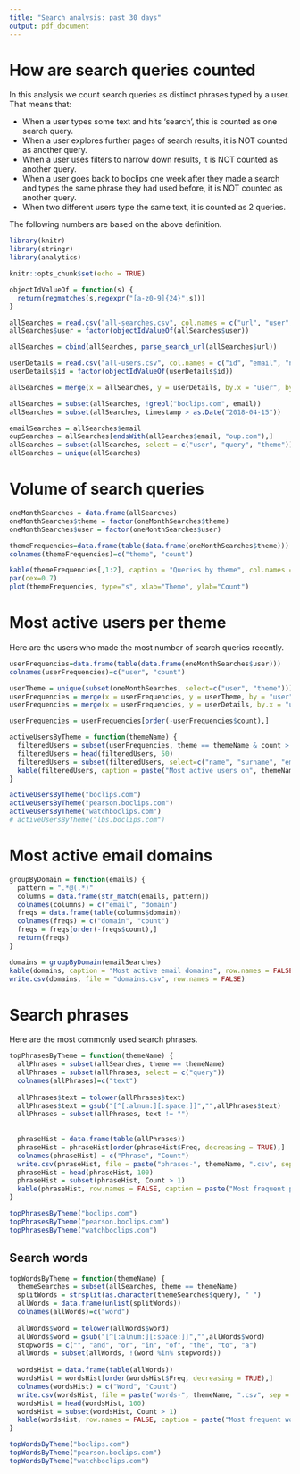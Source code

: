 ```yaml
---
title: "Search analysis: past 30 days"
output: pdf_document
---
```


# How are search queries counted
In this analysis we count search queries as distinct phrases typed by a user. That means that:

- When a user types some text and hits 'search', this is counted as one search query.
- When a user explores further pages of search results, it is NOT counted as another query.
- When a user uses filters to narrow down results, it is NOT counted as another query.
- When a user goes back to boclips one week after they made a search and types the same phrase they had used before, it is NOT counted as another query.
- When two different users type the same text, it is counted as 2 queries.

The following numbers are based on the above definition.

```r
library(knitr)
library(stringr)
library(analytics)

knitr::opts_chunk$set(echo = TRUE)

objectIdValueOf = function(s) {
  return(regmatches(s,regexpr("[a-z0-9]{24}",s)))
}

allSearches = read.csv("all-searches.csv", col.names = c("url", "user", "timestamp"), colClasses = c("character", "character", "Date"))
allSearches$user = factor(objectIdValueOf(allSearches$user))

allSearches = cbind(allSearches, parse_search_url(allSearches$url))

userDetails = read.csv("all-users.csv", col.names = c("id", "email", "name", "surname"), colClasses = "character")
userDetails$id = factor(objectIdValueOf(userDetails$id))

allSearches = merge(x = allSearches, y = userDetails, by.x = "user", by.y = "id")

allSearches = subset(allSearches, !grepl("boclips.com", email))
allSearches = subset(allSearches, timestamp > as.Date("2018-04-15"))

emailSearches = allSearches$email
oupSearches = allSearches[endsWith(allSearches$email, "oup.com"),]
allSearches = subset(allSearches, select = c("user", "query", "theme"))
allSearches = unique(allSearches)
```



# Volume of search queries
```r
oneMonthSearches = data.frame(allSearches)
oneMonthSearches$theme = factor(oneMonthSearches$theme)
oneMonthSearches$user = factor(oneMonthSearches$user)

themeFrequencies=data.frame(table(data.frame(oneMonthSearches$theme)))
colnames(themeFrequencies)=c("theme", "count")

kable(themeFrequencies[,1:2], caption = "Queries by theme", col.names = c("Theme", "Count"))
par(cex=0.7)
plot(themeFrequencies, type="s", xlab="Theme", ylab="Count")

```

# Most active users per theme
Here are the users who made the most number of search queries recently.
```r
userFrequencies=data.frame(table(data.frame(oneMonthSearches$user)))
colnames(userFrequencies)=c("user", "count")

userTheme = unique(subset(oneMonthSearches, select=c("user", "theme")))
userFrequencies = merge(x = userFrequencies, y = userTheme, by = "user")
userFrequencies = merge(x = userFrequencies, y = userDetails, by.x = "user", by.y = "id")

userFrequencies = userFrequencies[order(-userFrequencies$count),]

activeUsersByTheme = function(themeName) {
  filteredUsers = subset(userFrequencies, theme == themeName & count > 5)
  filteredUsers = head(filteredUsers, 50)
  filteredUsers = subset(filteredUsers, select=c("name", "surname", "email", "count"))
  kable(filteredUsers, caption = paste("Most active users on", themeName), row.names = FALSE, col.names = c("First Name", "Last Name", "Email", "# Queries"))
}

activeUsersByTheme("boclips.com")
activeUsersByTheme("pearson.boclips.com")
activeUsersByTheme("watchboclips.com")
# activeUsersByTheme("lbs.boclips.com")
```

# Most active email domains
```r

groupByDomain = function(emails) {
  pattern = ".*@(.*)"
  columns = data.frame(str_match(emails, pattern))
  colnames(columns) = c("email", "domain")
  freqs = data.frame(table(columns$domain))
  colnames(freqs) = c("domain", "count")
  freqs = freqs[order(-freqs$count),]
  return(freqs)
}

domains = groupByDomain(emailSearches)
kable(domains, caption = "Most active email domains", row.names = FALSE, col.names = c("Domain", "# Queries"))
write.csv(domains, file = "domains.csv", row.names = FALSE)

```


# Search phrases
Here are the most commonly used search phrases.
```r
topPhrasesByTheme = function(themeName) {
  allPhrases = subset(allSearches, theme == themeName)
  allPhrases = subset(allPhrases, select = c("query"))
  colnames(allPhrases)=c("text")
  
  allPhrases$text = tolower(allPhrases$text)
  allPhrases$text = gsub("[^[:alnum:][:space:]]","",allPhrases$text)
  allPhrases = subset(allPhrases, text != "")
  
  
  phraseHist = data.frame(table(allPhrases))
  phraseHist = phraseHist[order(phraseHist$Freq, decreasing = TRUE),]
  colnames(phraseHist) = c("Phrase", "Count")
  write.csv(phraseHist, file = paste("phrases-", themeName, ".csv", sep = ""), row.names = FALSE)
  phraseHist = head(phraseHist, 100)
  phraseHist = subset(phraseHist, Count > 1)
  kable(phraseHist, row.names = FALSE, caption = paste("Most frequent phrases on", themeName))
}

topPhrasesByTheme("boclips.com")
topPhrasesByTheme("pearson.boclips.com")
topPhrasesByTheme("watchboclips.com")

```

## Search words
```r
topWordsByTheme = function(themeName) {
  themeSearches = subset(allSearches, theme == themeName)
  splitWords = strsplit(as.character(themeSearches$query), " ")
  allWords = data.frame(unlist(splitWords))
  colnames(allWords)=c("word")
  
  allWords$word = tolower(allWords$word)
  allWords$word = gsub("[^[:alnum:][:space:]]","",allWords$word)
  stopwords = c("", "and", "or", "in", "of", "the", "to", "a")
  allWords = subset(allWords, !(word %in% stopwords))
  
  wordsHist = data.frame(table(allWords))
  wordsHist = wordsHist[order(wordsHist$Freq, decreasing = TRUE),]
  colnames(wordsHist) = c("Word", "Count")
  write.csv(wordsHist, file = paste("words-", themeName, ".csv", sep = ""), row.names = FALSE)
  wordsHist = head(wordsHist, 100)
  wordsHist = subset(wordsHist, Count > 1)
  kable(wordsHist, row.names = FALSE, caption = paste("Most frequent words on", themeName))
}

topWordsByTheme("boclips.com")
topWordsByTheme("pearson.boclips.com")
topWordsByTheme("watchboclips.com")

```
